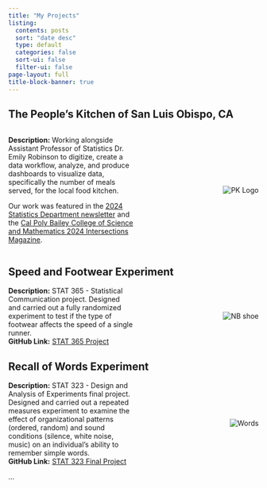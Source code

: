 ```yaml
---
title: "My Projects"
listing:
  contents: posts
  sort: "date desc"
  type: default
  categories: false
  sort-ui: false
  filter-ui: false
page-layout: full
title-block-banner: true
---
```


## The People's Kitchen of San Luis Obispo, CA

```{=html}
<div style="display: flex; align-items: center;">
  <div style="flex: 1;">
    <p><strong>Description:</strong> Working alongside Assistant Professor of Statistics Dr. Emily Robinson to digitize, create a data workflow, analyze, and produce dashboards to visualize data, specifically the number of meals served, for the local food kitchen.
    <p>Our work was featured in the <a href="https://statistics.calpoly.edu/news/stats-students-improve-meal-service-tracking-local-nonprofit" target="_blank">2024 Statistics Department newsletter</a> and the <a href="https://cosam.calpoly.edu/Intersections-2024" target="_blank">Cal Poly Bailey College of Science and Mathematics 2024 Intersections Magazine</a>.</p>
  </div>
  <div style="flex: 1; text-align: right;">
    <img src="images/PK_LOGO.png" alt="PK Logo" style="max-width: 300px;">
  </div>
</div>
```
## Speed and Footwear Experiment

```{=html}
<div style="display: flex; align-items: center;">
  <div style="flex: 1;">
     <p style="margin: 0;"><strong>Description:</strong> STAT 365 - Statistical Communication project. Designed and carried out a fully randomized experiment to test if the type of footwear affects the speed of a single runner.</p>
    <p style="margin: 0;"><strong>GitHub Link:</strong> <a href="https://github.com/edyrey/stat365_project">STAT 365 Project</a></p>
  </div>
  <div style="flex: 1; text-align: right;">
    <img src="images/NBshoe.jpg" alt="NB shoe" style="max-width: 300px;">
  </div>
</div>
```
## Recall of Words Experiment

```{=html}
<div style="display: flex; align-items: center;">
  <div style="flex: 1;">
    <p style="margin: 0;"><strong>Description:</strong> STAT 323 - Design and Analysis of Experiments final project. Designed and carried out a repeated measures experiment to examine the effect of organizational patterns (ordered, random) and sound conditions (silence, white noise, music) on an individual’s ability to remember simple words. </p>
    <p style="margin: 0;"><strong>GitHub Link:</strong> <a href="https://github.com/edyrey/stat323_finalproject">STAT 323 Final Project</a></p>
  </div>
  <div style="flex: 1; text-align: right;">
    <img src="images/words.jpg" alt="Words" style="max-width: 250px;">
  </div>
</div>
```
...